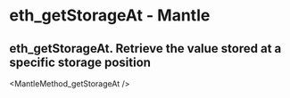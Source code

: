 # eth_getStorageAt - Mantle

## eth_getStorageAt. Retrieve the value stored at a specific storage position


<MantleMethod_getStorageAt />
